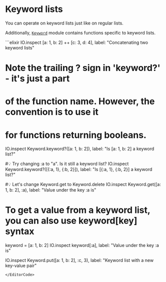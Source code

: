 
# Keyword lists

You can operate on keyword lists just like on regular lists.

Additionally, [`Keyword`](https://hexdocs.pm/elixir/Keyword.html) module contains functions specific to keyword lists.

<EditorCode>
```elixir
IO.inspect [a: 1, b: 2] ++ [c: 3, d: 4],
  label: "Concatenating two keyword lists"

# Note the trailing ? sign in 'keyword?' - it's just a part
# of the function name. However, the convention is to use it
# for functions returning booleans.
IO.inspect Keyword.keyword?([a: 1, b: 2]),
  label: "Is [a: 1, b: 2] a keyword list?"

#💡 Try changing :a to "a". Is it still a keyword list?
IO.inspect Keyword.keyword?([{:a, 1}, {:b, 2}]),
  label: "Is [{:a, 1}, {:b, 2}] a keyword list?"

#💡 Let's change Keyword.get to Keyword.delete
IO.inspect Keyword.get([a: 1, b: 2], :a),
  label: "Value under the key :a is"

# To get a value from a keyword list, you can also use keyword[key] syntax
keyword = [a: 1, b: 2]
IO.inspect keyword[:a], label: "Value under the key :a is"

IO.inspect Keyword.put([a: 1, b: 2], :c, 3),
  label: "Keyword list with a new key-value pair"
```
</EditorCode>

